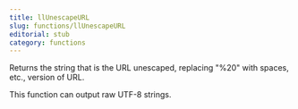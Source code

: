 ```yaml
---
title: llUnescapeURL
slug: functions/llUnescapeURL
editorial: stub
category: functions
---
```


<LSLFunction name="llUnescapeURL"/>

Returns the string that is the URL unescaped, replacing &quot;%20&quot; with spaces, etc., version of URL.

This function can output raw UTF-8 strings.
